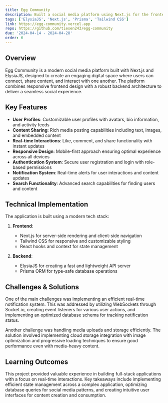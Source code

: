 ```yaml
---
title: Egg Community
description: Built a social media platform using Next.js for the frontend and ElysiaJS for the backend, creating a dynamic and interactive environment for users to engage with one another.
tags: ['ElysiaJS', 'Next.js', 'Prisma', 'Tailwind CSS']
link: https://egg-community.vercel.app
repo: https://github.com/tiesen243/egg-community
due: '2024-04-14 - 2024-04-28'
order: 6
---
```


## Overview

Egg Community is a modern social media platform built with Next.js and ElysiaJS, designed to create an engaging digital space where users can connect, share content, and interact with one another. The platform combines responsive frontend design with a robust backend architecture to deliver a seamless social experience.

## Key Features

- **User Profiles**: Customizable user profiles with avatars, bio information, and activity feeds
- **Content Sharing**: Rich media posting capabilities including text, images, and embedded content
- **Real-time Interactions**: Like, comment, and share functionality with instant updates
- **Responsive Design**: Mobile-first approach ensuring optimal experience across all devices
- **Authentication System**: Secure user registration and login with role-based permissions
- **Notification System**: Real-time alerts for user interactions and content updates
- **Search Functionality**: Advanced search capabilities for finding users and content

## Technical Implementation

The application is built using a modern tech stack:

1. **Frontend**:

   - Next.js for server-side rendering and client-side navigation
   - Tailwind CSS for responsive and customizable styling
   - React hooks and context for state management

2. **Backend**:
   - ElysiaJS for creating a fast and lightweight API server
   - Prisma ORM for type-safe database operations

## Challenges & Solutions

One of the main challenges was implementing an efficient real-time notification system. This was addressed by utilizing WebSockets through Socket.io, creating event listeners for various user actions, and implementing an optimized database schema for tracking notification status.

Another challenge was handling media uploads and storage efficiently. The solution involved implementing cloud storage integration with image optimization and progressive loading techniques to ensure good performance even with media-heavy content.

## Learning Outcomes

This project provided valuable experience in building full-stack applications with a focus on real-time interactions. Key takeaways include implementing efficient state management across a complex application, optimizing database queries for social media patterns, and creating intuitive user interfaces for content creation and consumption.
